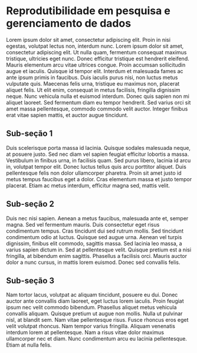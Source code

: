 # Reprodutibilidade em pesquisa e gerenciamento de dados

Lorem ipsum dolor sit amet, consectetur adipiscing elit. Proin in nisi egestas, volutpat lectus non, interdum nunc. Lorem ipsum dolor sit amet, consectetur adipiscing elit. Ut nulla quam, fermentum consequat maximus tristique, ultricies eget nunc. Donec efficitur tristique est hendrerit eleifend. Mauris elementum arcu vitae ultrices congue. Proin accumsan sollicitudin augue et iaculis. Quisque id tempor elit. Interdum et malesuada fames ac ante ipsum primis in faucibus. Duis iaculis purus nisi, non luctus metus vulputate quis. Maecenas felis urna, tristique eu maximus non, placerat aliquet felis. Ut elit enim, consequat in metus facilisis, fringilla dignissim neque. Nunc vehicula nulla et euismod interdum. Donec quis sapien non mi aliquet laoreet. Sed fermentum diam eu tempor hendrerit. Sed varius orci sit amet massa pellentesque, commodo commodo velit auctor. Integer finibus erat vitae sapien mattis, et auctor augue tincidunt.

## Sub-seção 1

Duis scelerisque porta massa id lacinia. Quisque sodales malesuada neque, at posuere justo. Sed nec diam vel sapien feugiat efficitur lobortis a massa. Vestibulum in finibus urna, in facilisis quam. Sed purus libero, lacinia id arcu in, volutpat tempor elit. Donec luctus tellus quis arcu porttitor aliquet. Duis pellentesque felis non dolor ullamcorper pharetra. Proin sit amet justo id metus tempus faucibus eget a dolor. Cras elementum massa et justo tempor placerat. Etiam ac metus interdum, efficitur magna sed, mattis velit. 

## Sub-seção 2

Duis nec nisi sapien. Aenean a metus faucibus, malesuada ante et, semper magna. Sed vel fermentum mauris. Duis consectetur eget risus condimentum tempus. Cras tincidunt dui sed rutrum mollis. Sed tincidunt condimentum odio at luctus. Quisque sed augue urna. Aenean vel turpis dignissim, finibus elit commodo, sagittis massa. Sed lacinia leo massa, a varius sapien dictum in. Sed at pellentesque velit. Quisque pretium est a nisi fringilla, at bibendum enim sagittis. Phasellus a facilisis orci. Mauris auctor dolor a nunc cursus, in mattis lorem euismod. Donec sed convallis felis. 

## Sub-seção 3

Nam tortor lacus, volutpat ac aliquam tincidunt, posuere eu dui. Donec auctor ante convallis diam laoreet, eget luctus lorem iaculis. Proin feugiat ipsum nec velit commodo bibendum. Phasellus aliquet metus vehicula convallis aliquam. Quisque pretium ut augue non mollis. Nulla ut pulvinar nisl, at blandit sem. Nam vitae pellentesque risus. Fusce rhoncus eros eget velit volutpat rhoncus. Nam tempor varius fringilla. Aliquam venenatis interdum lorem at pellentesque. Nam a risus vitae dolor maximus ullamcorper nec et diam. Nunc condimentum arcu eu lacinia pellentesque. Etiam at nulla felis. 
